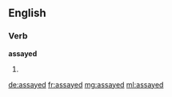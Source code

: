 ==English==

===Verb===
'''assayed'''

# {{past of|assay}}

[[de:assayed]]
[[fr:assayed]]
[[mg:assayed]]
[[ml:assayed]]